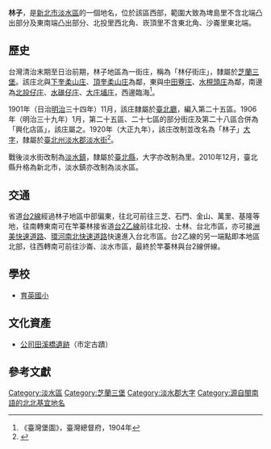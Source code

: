 {{noteTA
|1 = zh-cn:庄; zh-hk:庄; zh-tw:庄;
}}
{{Infobox Hokkien name
| title      = 林子
| hanji      = 林仔
| poj        = Nâ-á
| sinbhundzi = 
| hanlo      = 
| tl         = Nâ-á
| bp         = 
| hongim     = 
| hokkienipa = 
| lm         = 叢林
| image      = 
| image_size = 
| caption    = 
}}
'''林子'''，是[[新北市|新北市]][[淡水區|淡水區]]的一個地名，位於該區西部，範圍大致為埤島里不含北端凸出部分及東南端凸出部分、北投里西北角、崁頂里不含東北角、沙崙里東北端。

==歷史==
台灣清治末期至日治前期，林子地區為一街庄，稱為「林仔街庄」，隸屬於[[芝蘭三堡|芝蘭三堡]]。該庄北與[[下奎柔山庄|下奎柔山庄]]、[[頂奎柔山庄|頂奎柔山庄]]為鄰，東與[[中田藔庄|中田藔庄]]、[[水梘頭庄|水梘頭庄]]為鄰，南邊為[[北投仔庄|北投仔庄]]、[[水碓仔庄|水碓仔庄]]、[[大庄埔庄|大庄埔庄]]，西邊臨海<ref>《臺灣堡圖》，臺灣總督府，1904年</ref>。

1901年（日治[[明治|明治]]三十四年）11月，該庄隸屬於[[臺北廳|臺北廳]]，編入第二十五區。1906年（明治三十九年）1月，第二十五區、二十七區的部分街庄及第二十八區合併為「興化店區」，該庄屬之。1920年（大正九年），該庄改制並改名為「林子」[[大字|大字]]，隸屬於[[臺北州|臺北州]][[淡水郡|淡水郡]][[淡水街|淡水街]]<ref name="地圖會說話">{{Cite web |url=http://mapstalk.blogspot.tw/2010/10/1901-2010.html |title=《臺北市沿革 1901-2010》，地圖會說話網站 |access-date=2016-07-27 |archive-date=2016-08-16 |archive-url=https://web.archive.org/web/20160816203231/http://mapstalk.blogspot.tw/2010/10/1901-2010.html |dead-url=no }}</ref>。

戰後淡水街改制為[[淡水區|淡水鎮]]，隸屬於[[臺北縣|臺北縣]]，大字亦改制為里。2010年12月，臺北縣升格為新北市，淡水鎮亦改制為淡水區。

==交通==
省道[[台2線|台2線]]經過林子地區中部偏東，往北可前往三芝、石門、金山、萬里、基隆等地，往南轉東南可在竿蓁林接省道[[台2乙線|台2乙線]]前往北投、士林、台北市區，亦可接[[洲美快速道路|洲美快速道路]]、[[環河南北快速道路|環河南北快速道路]]快速進入台北市區。台2乙線的另一端點即本地區北部，往西轉南可前往沙崙、淡水市區，最終於竿蓁林與台2線併線。

==學校==
*[[育英國小|育英國小]]

==文化資產==
*[[公司田溪橋遺跡|公司田溪橋遺跡]]（市定古蹟）

==參考文獻==
{{reflist}}

{{淡水郡}}

[[Category:淡水區|Category:淡水區]]
[[Category:芝蘭三堡|Category:芝蘭三堡]]
[[Category:淡水郡大字|Category:淡水郡大字]]
[[Category:源自閩南語的北北基宜地名|Category:源自閩南語的北北基宜地名]]